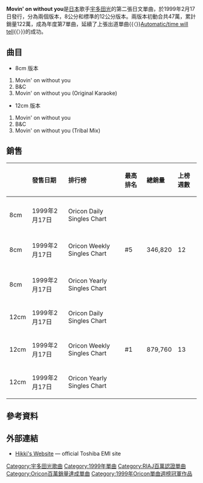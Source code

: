 {{Single infobox
| Name = Movin' on without you
| Cover = Utada Hikaru - Movin' on With Out You.jpg
| Artist = [[宇多田光|宇多田光]]
| from Album = [[First_Love_(宇多田光專輯)|First Love]]
| B-side = B&C
| Released = 1999年2月17日
| Format = CD, [[Maxi_Single|Maxi Single]]
| Recorded = 1998年10月
| Genre = [[House_(音樂)|浩室]]<ref>{{cite web |title=J-Pop queens collide Ayumi Hamasaki sings Utada Hikaru's 'Movin On Without You' |author=Lucas Villa |date=2014-12-09 |website=axs.com |url=https://www.axs.com/news/j-pop-queens-collide-ayumi-hamasaki-sings-utada-hikaru-s-movin-on-with-32064 |access-date=2020-02-13 |archiveurl=https://web.archive.org/web/20190514032127/https://www.axs.com/news/news/news/news/news/news/news/news/news/news/news/news/news/news/news/news/news/news/news/news/news/news/news/news/news/news/news/news/news/news/news/news/news/news/news/news/j-pop-queens-collide-ayumi-hamasaki-sings-utada-hikaru-s-movin-on-with-32064 |archive-date=2019-05-14 |dead-url=no }}</ref>
| Length = N/A
| Label = [[EMI_Music_Japan|EMI Music Japan]]
| Writer = [[宇多田光|宇多田光]]
| Producer = [[宇多田光|宇多田光]]
| Certification  = *百萬唱片（[[日本唱片協會|日本唱片協會]]）
| Chart position = -{}-
*<small>(8cm)</small> #5 <small>([[Japan|Japan]])</small>*<small>(12cm)</small> #1 <small>([[Japan|Japan]])</small> 
| Reviews = 
| Last single = [[Automatic/time_will_tell|Automatic/time will tell]] <br />(1998)
| This single = '''Movin' on without you''' <br />(1999)
| Next single = [[First_Love_(單曲)|First Love]] <br />(1999)
| Misc        = {{Extra album cover 2
  | Upper caption =  8cm版本封面
  | Type = [[Single|Single]]
  | Cover = 
  }}
}}
'''Movin' on without you'''是[[日本|日本]]歌手[[宇多田光|宇多田光]]的第二張日文單曲，於1999年2月17日發行，分為兩個版本，8公分和標準的12公分版本。兩版本初動合共47萬，累計銷量122萬，成為年度第7單曲，延續了上張出道單曲{{〈}}[[Automatic/time_will_tell|Automatic/time will tell]]{{〉}}的成功。

== 曲目 ==
* 8cm 版本
#Movin' on without you
#B&C
#Movin' on without you (Original Karaoke)

* 12cm 版本
#Movin' on without you
#B&C
#Movin' on without you (Tribal Mix)

== 銷售 ==

{| class="wikitable" width="600px"
|- bgcolor="#CCCCCC"
!align="left"|
!align="left"|發售日期
!align="left"|排行榜
!align="left"|最高排名
!align="left"|總銷量
!align="left"|上榜週數
|-
|- bgcolor="#F0F8FF"
|align="left"|8cm
|align="left"|1999年2月17日
|align="left"|Oricon Daily Singles Chart
|align="left"|
|align="left"|
|align="left"|
|-
|- bgcolor="#F0F8FF"
|align="left"|8cm
|align="left"|1999年2月17日
|align="left"|Oricon Weekly Singles Chart
|align="left"|#5
|align="left"|346,820
|align="left"|12
|-
|- bgcolor="#F0F8FF"
|align="left"|8cm
|align="left"|1999年2月17日
|align="left"|Oricon Yearly Singles Chart
|align="left"|
|align="left"|
|align="left"|
|-

|align="left"|12cm
|align="left"|1999年2月17日
|align="left"|Oricon Daily Singles Chart
|align="left"|
|align="left"|
|align="left"|
|-
|align="left"|12cm
|align="left"|1999年2月17日
|align="left"|Oricon Weekly Singles Chart
|align="left"|#1
|align="left"|879,760
|align="left"|13
|-
|align="left"|12cm
|align="left"|1999年2月17日
|align="left"|Oricon Yearly Singles Chart
|align="left"|
|align="left"|
|align="left"|
|}

== 參考資料 ==

<references/>

== 外部連結 ==
*[https://web.archive.org/web/20080926100557/http://www.toshiba-emi.co.jp/hikki/ Hikki's Website] — official Toshiba EMI site

{{Utada Hikaru songs}}

[[Category:宇多田光歌曲|Category:宇多田光歌曲]]
[[Category:1999年單曲|Category:1999年單曲]]
[[Category:RIAJ百萬認證單曲|Category:RIAJ百萬認證單曲]]
[[Category:Oricon百萬銷量達成單曲|Category:Oricon百萬銷量達成單曲]]
[[Category:1999年Oricon單曲週榜冠軍作品|Category:1999年Oricon單曲週榜冠軍作品]]